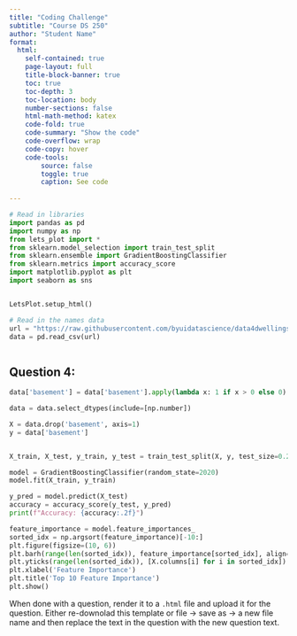 ```yaml
---
title: "Coding Challenge"
subtitle: "Course DS 250"
author: "Student Name"
format:
  html:
    self-contained: true
    page-layout: full
    title-block-banner: true
    toc: true
    toc-depth: 3
    toc-location: body
    number-sections: false
    html-math-method: katex
    code-fold: true
    code-summary: "Show the code"
    code-overflow: wrap
    code-copy: hover
    code-tools:
        source: false
        toggle: true
        caption: See code
    
---
```


```python
# Read in libraries
import pandas as pd
import numpy as np
from lets_plot import *
from sklearn.model_selection import train_test_split
from sklearn.ensemble import GradientBoostingClassifier
from sklearn.metrics import accuracy_score
import matplotlib.pyplot as plt
import seaborn as sns


LetsPlot.setup_html()
```

```python
# Read in the names data
url = "https://raw.githubusercontent.com/byuidatascience/data4dwellings/master/data-raw/dwellings_ml/dwellings_ml.csv"
data = pd.read_csv(url)



```

## Question 4:


```python

data['basement'] = data['basement'].apply(lambda x: 1 if x > 0 else 0)  

data = data.select_dtypes(include=[np.number])

X = data.drop('basement', axis=1)
y = data['basement']


X_train, X_test, y_train, y_test = train_test_split(X, y, test_size=0.20, random_state=2020)

model = GradientBoostingClassifier(random_state=2020)
model.fit(X_train, y_train)

y_pred = model.predict(X_test)
accuracy = accuracy_score(y_test, y_pred)
print(f"Accuracy: {accuracy:.2f}")

feature_importance = model.feature_importances_
sorted_idx = np.argsort(feature_importance)[-10:]
plt.figure(figsize=(10, 6))
plt.barh(range(len(sorted_idx)), feature_importance[sorted_idx], align='center')
plt.yticks(range(len(sorted_idx)), [X.columns[i] for i in sorted_idx])
plt.xlabel('Feature Importance')
plt.title('Top 10 Feature Importance')
plt.show()


```

When done with a question, render it to a `.html` file and upload it for the question. Either re-downolad this template or file -> save as -> a new file name and then replace the text in the question with the new question text.